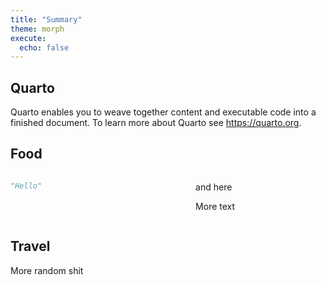 ```yaml
---
title: "Summary"
theme: morph
execute:
  echo: false
---
```


## Quarto

Quarto enables you to weave together content and executable code into a finished document. To learn more about Quarto see <https://quarto.org>.

::: {.panel-tabset}


## Food

:::: {.columns}

::: {.column width="45%"}
```python
"Hello"
```
:::

::: {.column width="10%"}
<!-- empty column to create gap -->
:::

::: {.column width="45%"}
and here

More text
:::

::::

## Travel

More random shit

:::
